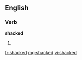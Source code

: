 ==English==
===Verb===
'''shacked'''
# {{past of|[[shack]]}}

[[fr:shacked]]
[[mg:shacked]]
[[vi:shacked]]